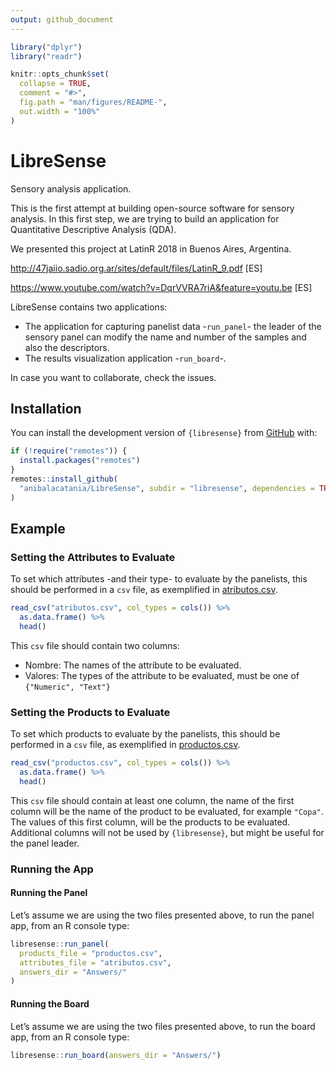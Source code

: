```yaml
---
output: github_document
---
```


```r
library("dplyr")
library("readr")

knitr::opts_chunk$set(
  collapse = TRUE,
  comment = "#>",
  fig.path = "man/figures/README-",
  out.width = "100%"
)
```

# LibreSense

Sensory analysis application.

This is the first attempt at building open-source software for sensory analysis.
In this first step, we are trying to build an application for Quantitative Descriptive Analysis (QDA).

We presented this project at LatinR 2018 in Buenos Aires, Argentina.

[http://47jaiio.sadio.org.ar/sites/default/files/LatinR_9.pdf](http://47jaiio.sadio.org.ar/sites/default/files/LatinR_9.pdf) [ES]

[https://www.youtube.com/watch?v=DqrVVRA7riA&feature=youtu.be](https://www.youtube.com/watch?v=DqrVVRA7riA&feature=youtu.be) [ES]

LibreSense contains two applications:

* The application for capturing panelist data -`run_panel`- the leader of the sensory panel can modify the name and number of the samples and also the descriptors.
* The results visualization application -`run_board`-.

In case you want to collaborate, check the issues.

## Installation

You can install the development version of `{libresense}` from [GitHub](https://github.com/) with:

``` r
if (!require("remotes")) {
  install.packages("remotes")
}
remotes::install_github(
  "anibalacatania/LibreSense", subdir = "libresense", dependencies = TRUE
)
```

## Example

### Setting the Attributes to Evaluate

To set which attributes -and their type- to evaluate by the panelists, this should be performed in a `csv` file, as exemplified in [atributos.csv](atributos.csv).

```r
read_csv("atributos.csv", col_types = cols()) %>% 
  as.data.frame() %>% 
  head()
```

This `csv` file should contain two columns:

* Nombre: The names of the attribute to be evaluated.
* Valores: The types of the attribute to be evaluated, must be one of `{"Numeric", "Text"}`

### Setting the Products to Evaluate

To set which products to evaluate by the panelists, this should be performed in a `csv` file, as exemplified in [productos.csv](productos.csv).

```r
read_csv("productos.csv", col_types = cols()) %>% 
  as.data.frame() %>% 
  head()
```

This `csv` file should contain at least one column, the name of the first column will be the name of the product to be evaluated, for example `"Copa"`. The values of this first column, will be the products to be evaluated. Additional columns will not be used by `{libresense}`, but might be useful for the panel leader.

### Running the App

#### Running the Panel

Let's assume we are using the two files presented above, to run the panel app, from an R console type:

```r
libresense::run_panel(
  products_file = "productos.csv",
  attributes_file = "atributos.csv",
  answers_dir = "Answers/"
)
```

#### Running the Board

Let's assume we are using the two files presented above, to run the board app, from an R console type:

```r
libresense::run_board(answers_dir = "Answers/")
```
